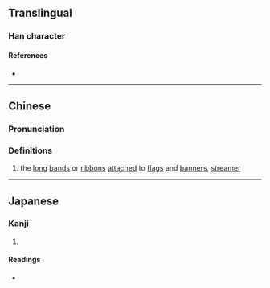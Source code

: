 {{character info}}
==Translingual==

===Han character===
{{Han char|rn=50|rad=巾|as=11|sn=14|four=43222|canj=LBIIH|ids=⿰巾參}}

====References====
* {{Han ref|kx=0335.250|dkj=09047|dj=0642.290|hdz=10753.070|uh=5E53|ud=24147|bh=E1B4|bd=57780}}

----

==Chinese==
{{zh-forms|s=㡎}}

===Pronunciation===
{{zh-pron
|m=shān
|c=saam1
|mc=y
|oc=y
|cat=n
}}

===Definitions===
{{zh-hanzi}}

# the [[long]] [[band]]s or [[ribbon]]s [[attach]]ed to [[flag]]s and [[banner]]s, [[streamer]]

----

==Japanese==

===Kanji===
{{ja-kanji|grade=|rs=巾11}}

# {{rfdef|ja|sort=巾11}}

====Readings====
* {{ja-readings|on=しん,せん,さん,せう|kun=}}